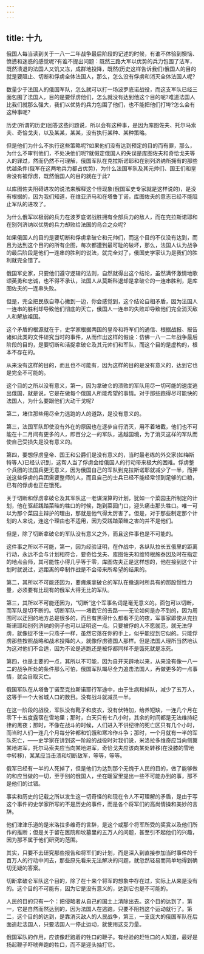 ```yaml
---
---
---
```

title: 十九
---




俄国人每当读到关于一八一二年战争最后阶段的记述的时候，有谁不体验到懊恼、愤懑和迷惑的感觉呢?有谁不提出问题：既然三路大军以优势的兵力包围了法军，既然溃退的法国人又饥又冻，成群地投降，既然(历史这样告诉我们)俄国人的目的就是要阻止、切断和俘虏全体法国人，那么，怎么没有俘虏和消灭全体法国人呢?

数量少于法国人的俄国军队，怎么就可以打一场波罗底诺战役，而这支军队已经三面包围了法国人，目的是要俘虏他们，怎么就没有达到他这个目的呢?难道法国人比我们就那么强大，我们以优势的兵力包围了他们，也不能把他们打垮?怎么会有这种事呢?

历史(所谓的历史)回答这些问题说，所以会有这种事，是因为库图佐夫、托尔马索夫、奇恰戈夫，以及某某，某某，没有执行某种、某种策略。

但是他们为什么不执行这些策略呢?如果他们没有达到预定的目的而有罪，那么，为什么不审判他们，不处决他们呢?就假定俄国人的失误是库图佐夫和奇恰戈夫等人的罪过，然而仍然不可理解，俄国军队在克拉斯诺耶和在别列济纳所拥有的那些优越条件(俄军在这两地兵力都占优势)，为什么法国军队及其元帅们、国王们和皇帝没有被俘虏，既然俄国人的目的就在于此?

以库图佐夫阻碍进攻的说法来解释这个怪现象(俄国军史专家就是这样说的)，是没有根据的，因为我们知道，在维亚济马和在塔鲁丁诺，库图佐夫的意志已经不能阻止军队的进攻了。

为什么俄军以极弱的兵力在波罗底诺战胜拥有全部兵力的敌人，而在克拉斯诺耶和在别列济纳以优势的兵力却败给法国的乌合之众呢?

如果俄国人的目的是要切断和俘虏拿破仑和元帅们，而这个目的不仅没有达到，而且为达到这个目的的所有企图，每次都遭到最可耻的破坏，那么，法国人认为战争的最后阶段是他们一连串的胜利的说法，就完全对了，俄国史学家认为是我们的胜利就完全错了。

俄国军史家，只要他们遵守逻辑的法则，自然就得出这个结论，虽然满怀激情地歌颂英勇和忠诚，也不得不承认，法国人从莫斯科退却是拿破仑的一连串胜利，是库图佐夫的一连串失败。

但是，完全把民族自尊心撇到一边，你会感觉到，这个结论自相矛盾，因为法国人一连串的胜利却导致他们彻底的灭亡，俄国人一连串的失败却导致他们完全消灭敌人和解放祖国。

这个矛盾的根源就在于，史学家根据两国的皇帝和将军们的通信、根据战报、报告诸如此类的文件研究当时的事件，从而作出这样的假设：仿佛一八一二年战争最后阶段的目的，是要切断和活捉拿破仑及其元帅们和军队，而这个目的是虚构的，根本不存在的。

从来没有这样的目的，而且也不可能有，因为这样的目的是没有意义的，达到它也是完全不可能的。

这个目的之所以没有意义，第一，因为拿破仑的溃败的军队用尽一切可能的速度逃出俄国，就是说，它是在做每个俄国人所能希望的事情。对于那些跑得尽可能快的法国人，为什么要跟他们大动干戈呢?

第二，堵住那些用尽全力逃跑的人的道路，是没有意义的。

第三，法国军队即使没有外在的原因也在逐步自行消灭，用不着堵截，他们也不可能在十二月间有更多的人，即百分之一的军队，逃越国境，为了消灭这样的军队而使自己受损失是没有意义的。

第四，要想俘虏皇帝、国王和公爵们是没有意义的，当时最老练的外交家(如梅斯特等人)已经认识到，这帮人当了俘虏会给俄国人的行动带来极大的困难。俘虏整个兵团的法国兵更无意义，因为俄国自己的军队到克拉斯诺耶就减少了一半，而押送这些俘虏的兵团需要整师的人，而且自己的士兵已经不能经常领到足够的口粮，已有的俘虏也正在饿死。

关于切断和俘虏拿破仑及其军队这一老谋深算的计划，犹如一个菜园主所制定的计划，他在驱赶践踏菜畦的牲口的时候，跑到菜园门口，迎头痛击那头牲口。唯一可以为那个菜园主辩护的理由，那就是他气得太厉害了。但是，对于那些制定那个计划的人来说，连这个理由也不适用，因为受践踏菜畦之害的并不是他们。

但是，除了切断拿破仑的军队没有意义之外，而且这件事也是不可能的。

这件事之所以不可能，第一，因为经验证明，在作战中，各纵队拉长五俄里的距离行动，永远不会与计划相符合，要奇恰戈夫、库图佐夫和维特根施泰因及时在指定的地点会师，其可能性小得几乎等于零，库图佐夫正是这样想的，他在接到这个计划时就说过，远距离的牵制作战是不会带来所希望的结果的。

第二，其所以不可能还因为，要瘫痪拿破仑的军队在撤退时所具有的那股惯性力量，必须要有比现有的俄军大得无比的军队。

第三，其所以不可能还因为，“切断”这个军事名词是毫无意义的。面包可以切断，而军队是切不断的。切断军队——堵截它的去路——无论如何是办不到的，因为周围可以迂回的地方总是很多的，而且有黑得什么都看不见的夜，军事家即使从克拉斯诺耶和别列济纳的例子也可以证明这一点。只要被俘的人不愿就范，就无法俘虏，就像捉不住一只燕子一样，虽然它落在你的手上，似乎能捉到它似的。只能俘虏那些按照战略和战术投降的人，就像俘虏德国人那样。但是法国人理所当然地认为这对他们不合适，因为不论是逃跑还是被俘都同样不是饿死就是冻死。

第四，也是主要的一点，其所以不可能，因为自开天辟地以来，从来没有像一八一二的战争所处的条件那么可怕，俄国军队竭尽全力追击法国人，再做更多的一点事情，就会自取灭亡。

俄国军队在从塔鲁丁诺至克拉斯诺耶行军途中，由于生病和掉队，减少了五万人，这等于一个大省城人口的数目。没有战斗就减员一半。

在这一阶段的战役，军队没有靴子和皮衣，没有伏特加，给养短缺，一连几个月在零下十五度露宿在雪地里；那时，白天只有七八小时，其余的时间都是无法维持纪律的黑夜；那时，不像在战斗的时候，人们进入不讲纪律的死亡区只有几个小时，而当时人们一连几个月每分钟都和饥饿和寒冷作斗争；那时，一个月就有一半的军队死亡，——史学家在讲到这一阶段的战役时对我们说，米洛拉多维奇应当向侧翼某地进军，托尔马索夫应当向某地进军，奇恰戈夫应该向某处转移(在没膝的雪地中转移)，某某应当击溃和切断敌军，等等，等等。

俄军已经有一半的人死掉了，但是他们为达到那个无愧于人民的目的，做了能够做的和应当做的一切，至于别的俄国人，坐在暖室里提出一些不可能办到的事，那不是他们的过错。

事实和历史的记载之所以发生这一切奇怪的和现在令人不可理解的矛盾，是由于写这个事件的史学家所写的不是历史的事件，而是各个将军们的高尚情操和美妙的言辞。

他们津津乐道的是米洛拉多维奇的言辞，是这个或那个将军所受的奖赏以及他们所作的推断；但是关于留在医院和坟墓里的五万人的问题，甚至引不起他们的兴趣，因为那不属于他们研究的范围。

其实，只要不去研究那些报告和将军们的计划，而是深入到直接参加当时事件的千百万人的行动中间去，那些原先看来无法解决的问题，就忽然轻易而简单地得到确切无疑的答案。

切断拿破仑军队这个目的，除了在十来个将军的想象中存在过，实际上从来是没有的。这个目的不可能有，因为它是没有意义的，达到它也是不可能的。

人民的目的只有一个：把侵略者从自己的国土上清除出去。这个目的达到了，第一，它是自然而然达到的，因为法国人在逃跑，只要不阻挡这个运动就行了。第二，这个目的的达到，是靠消灭敌人的人民战争，第三，一支庞大的俄国军队在后面追赶法国人，只要法国人一停止运动，就使用这支力量。

俄国军队的作用，应该像赶跑着的牲口的鞭子。有经验的赶牲口的人知道，最好是扬起鞭子吓唬奔跑的牲口，而不是迎头抽打它。
